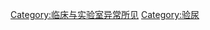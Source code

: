 {{ICD category|R80-R82|XVIII}}

[[Category:临床与实验室异常所见|Category:临床与实验室异常所见]]
[[Category:验尿|Category:验尿]]